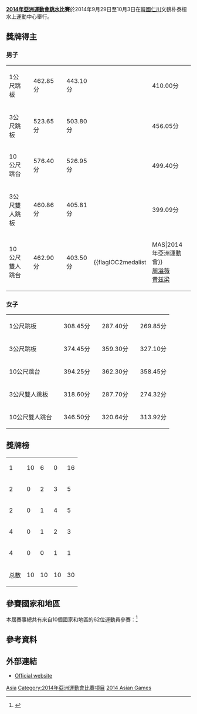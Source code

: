 '''[[2014年亞洲運動會|2014年亞洲運動會]][[跳水|跳水]]比賽'''於2014年9月29日至10月3日在[[韓國|韓國]][[仁川|仁川]]文鶴朴泰桓水上運動中心舉行。

==獎牌得主==
===男子===
{| {{MedalistTable|labelwidth=140|type=項目|columns=2|width=250|style=font-size:small;}}
|-
|1公尺跳板
|{{flagIOC2medalist|[[何超_(跳水运动员)|何超]]|CHN|2014年亞洲運動會}} || 462.85分
|{{flagIOC2medalist|[[何沖|何沖]]|CHN|2014年亞洲運動會}} || 443.10分
|{{flagIOC2medalist|[[吳哈楠|吳哈楠]]|KOR|2014年亞洲運動會}} || 410.00分
|-
|3公尺跳板
|{{flagIOC2medalist|[[曹緣|曹緣]]|CHN|2014年亞洲運動會}} || 523.65分
|{{flagIOC2medalist|[[何超_(跳水运动员)|何超]]|CHN|2014年亞洲運動會}} || 503.80分
|{{flagIOC2medalist|[[坂井丞|坂井丞]]|JPN|2014年亞洲運動會}} || 456.05分
|-
|10公尺跳台
|{{flagIOC2medalist|[[邱波|邱波]]|CHN|2014年亞洲運動會}} || 576.40分
|{{flagIOC2medalist|[[杨健_(跳水运动员)|楊健]]|CHN|2014年亞洲運動會}} || 526.95分
|{{flagIOC2medalist|[[吳哈楠|吳哈楠]]|KOR|2014年亞洲運動會}} || 499.40分
|-
|3公尺雙人跳板
|{{flagIOC2medalist|<br />[[曹緣|曹緣]]<br />[[林躍|林躍]]|CHN|2014年亞洲運動會}} || 460.86分
|{{flagIOC2medalist|<br />[[黃兹梁|黃兹梁]]<br />[[阿莫安沙·阿兹曼|阿莫安沙·阿兹曼]]|MAS|2014年亞洲運動會}} || 405.81分
|{{flagIOC2medalist|<br />[[金英南|金英南]]<br />[[吳哈楠|吳哈楠]]|KOR|2014年亞洲運動會}} || 399.09分
|-
|10公尺雙人跳台
|{{flagIOC2medalist|<br />[[陳艾森|陳艾森]]<br />[[張雁全|張雁全]]|CHN|2014年亞洲運動會}} || 462.90分
|{{flagIOC2medalist|<br />[[金英南|金英南]]<br />[[吳哈楠|吳哈楠]]|KOR|2014年亞洲運動會}} || 403.50分
|{{flagIOC2medalist||MAS|2014年亞洲運動會}}<br />[[周溢薇|周溢薇]]<br />[[黄兹梁|黄兹梁]]  || 384.90分
|}

===女子===
{| {{MedalistTable|labelwidth=140|type=項目|columns=2|width=250|style=font-size:small;}}
|-
|1公尺跳板
|{{flagIOC2medalist|[[施廷懋|施廷懋]]|CHN|2014年亞洲運動會}} || 308.45分
|{{flagIOC2medalist|[[王涵|王涵]]|CHN|2014年亞洲運動會}} || 287.40分
|{{flagIOC2medalist|[[金娜美|金娜美]]|KOR|2014年亞洲運動會}} || 269.85分
|-
|3公尺跳板
|{{flagIOC2medalist|[[何姿|何姿]]|CHN|2014年亞洲運動會}} || 374.45分
|{{flagIOC2medalist|[[王涵|王涵]]|CHN|2014年亞洲運動會}} || 359.30分
|{{flagIOC2medalist|[[張俊虹|張俊虹]]|MAS|2014年亞洲運動會}} || 327.10分
|-
|10公尺跳台
|{{flagIOC2medalist|[[司雅杰|司雅杰]]|CHN|2014年亞洲運動會}} || 394.25分
|{{flagIOC2medalist|[[黃小惠|黃小惠]]|CHN|2014年亞洲運動會}} || 362.30分
|{{flagIOC2medalist|[[金恩香|金恩香]]|PRK|2014年亞洲運動會}} || 358.45分
|-
|3公尺雙人跳板
|{{flagIOC2medalist|<br />[[吳敏霞|吳敏霞]]<br />[[施廷懋|施廷懋]]|CHN|2014年亞洲運動會}} || 318.60分
|{{flagIOC2medalist|<br />[[張俊虹|張俊虹]]<br />[[吴丽颐|吴丽颐]]|MAS|2014年亞洲運動會}} || 287.70分
|{{flagIOC2medalist|<br />[[崔恩靜|崔恩靜]]<br />[[金珍玉|金珍玉]]|PRK|2014年亞洲運動會}} || 274.32分
|-
|10公尺雙人跳台
|{{flagIOC2medalist|<br />[[陳若琳|陳若琳]]<br />[[劉蕙瑕|劉蕙瑕]]|CHN|2014年亞洲運動會}} || 346.50分
|{{flagIOC2medalist|<br />[[金恩香|金恩香]]<br />[[宋南香|宋南香]]|PRK|2014年亞洲運動會}} || 320.64分
|{{flagIOC2medalist|<br />[[梁敏喻|梁敏喻]]<br />[[潘德莉拉|潘德莉拉]]|MAS|2014年亞洲運動會}} || 313.92分
|}

==獎牌榜==
{| {{RankedMedalTable|nation-width=200px}}
|-
|1||align=left|{{flagIOC2|CHN|2014年亚洲运动会}}||10||6||0||16
|-
|2||align=left|{{flagIOC2|MAS|2014年亚洲运动会}}||0||2||3||5
|-
|2||align=left|{{flagIOC2|KOR|2014年亚洲运动会}}||0||1||4||5
|-
|4||align=left|{{flagIOC2|PRK|2014年亚洲运动会}}||0||1||2||3
|-
|4||align=left|{{flagIOC2|JPN|2014年亚洲运动会}}||0||0||1||1
|-
!colspan=2| 总数 || 10 || 10 || 10 || 30
|}
==參賽國家和地區==
本屆賽事總共有來自10個國家和地區的62位運動員參賽：<ref>{{Cite web |url=http://www.incheon2014ag.org/Sports/DV/NumberofentriesbyNOC/?RSC=DV0000000&lang=en |title=Number of Entries by NOC |accessdate=2014-09-22 |archive-date=2014-10-06 |archive-url=https://web.archive.org/web/20141006071028/http://www.incheon2014ag.org/Sports/DV/NumberofentriesbyNOC/?RSC=DV0000000&lang=en |dead-url=yes }}</ref>

{{columns-list|2|
*{{flagIOC2|CHN|2014年亞洲運動會|16}}
*{{flagIOC2|HKG|2014年亞洲運動會|3}}
*{{flagIOC2|JPN|2014年亞洲運動會|7}}
*{{flagIOC2|KOR|2014年亞洲運動會|8}}
*{{flagIOC2|KUW|2014年亞洲運動會|2}}
*{{flagIOC2|MAC|2014年亞洲運動會|4}}
*{{flagIOC2|MAS|2014年亞洲運動會|9}}
*{{flagIOC2|PRK|2014年亞洲運動會|6}}
*{{flagIOC2|QAT|2014年亞洲運動會|3}}
*{{flagIOC2|SIN|2014年亞洲運動會|4}}
}}

== 參考資料 ==
{{Reflist}}

==外部連結==
* [https://web.archive.org/web/20141006171901/http://www.incheon2014ag.org/Sports/Schedule/BySport/?RSC=DV0000000&lang=en Official website]

{{2014年亞洲運動會項目}}
{{亞洲運動會跳水比賽}}

{{DEFAULTSORT:Diving At The 2014 Asian Games}}
[[Category:2014年跳水|Asia]]
[[Category:2014年亞洲運動會比賽項目|Category:2014年亞洲運動會比賽項目]]
[[Category:韓國跳水賽事|2014 Asian Games]]